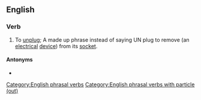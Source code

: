 ==English==

===Verb===
{{head|en|verb}}

# {{lb|en|Ireland|transitive|colloquial}} To [[unplug]];  A made up phrase instead of saying UN plug to remove (an [[electrical]] [[device]]) from its [[socket]].

====Antonyms====
* {{l|en|plug in}}

[[Category:English phrasal verbs]]
[[Category:English phrasal verbs with particle (out)]]